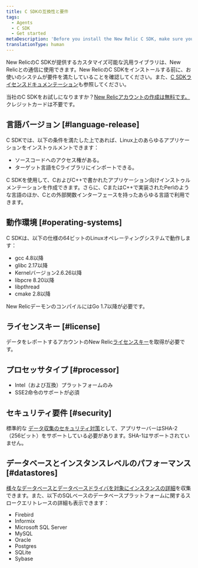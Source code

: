 ```yaml
---
title: C SDKの互換性と要件
tags:
  - Agents
  - C SDK
  - Get started
metaDescription: 'Before you install the New Relic C SDK, make sure your application meets these compatibility requirements.'
translationType: human
---
```


New RelicのC SDKが提供するカスタマイズ可能な汎用ライブラリは、New Relicとの通信に使用できます。New RelicのC SDKをインストールする前に、お使いのシステムが要件を満たしていることを確認してください。また、[C SDKライセンスドキュメンテーション](/docs/c-sdk-licenses)も参照してください。

当社のC SDKをお試しになりますか？[New Relicアカウントの作成は無料です。](https://newrelic.com/signup)クレジットカードは不要です。

## 言語バージョン [#language-release]

C SDKでは、以下の条件を満たした上であれば、Linux上のあらゆるアプリケーションをインストゥルメントできます：

* ソースコードへのアクセス権がある。
* ターゲット言語をCライブラリにインポートできる。

C SDKを使用して、CおよびC++で書かれたアプリケーション向けインストゥルメンテーションを作成できます。さらに、CまたはC++で実装されたPerlのような言語のほか、Cとの外部関数インターフェースを持ったあらゆる言語で利用できます。

## 動作環境 [#operating-systems]

C SDKは、以下の仕様の64ビットのLinuxオペレーティングシステムで動作します：

* gcc 4.8以降
* glibc 2.17以降
* Kernelバージョン2.6.26以降
* libpcre 8.20以降
* libpthread
* cmake 2.8以降

New RelicデーモンのコンパイルにはGo 1.7以降が必要です。

## ライセンスキー [#license]

データをレポートするアカウントのNew Relic[ライセンスキー](/docs/accounts-partnerships/install-new-relic/account-setup/license-key)を取得が必要です。

## プロセッサタイプ [#processor]

* Intel（および互換）プラットフォームのみ
* SSE2命令のサポートが必須

## セキュリティ要件 [#security]

標準的な [データ収集のセキュリティ対策](/docs/accounts-partnerships/new-relic-security/security/data-security)として、アプリサーバーはSHA-2（256ビット）をサポートしている必要があります。SHA-1はサポートされていません。

## データベースとインスタンスレベルのパフォーマンス [#datastores]

[様々なデータベースとデータベースドライバを対象にインスタンスの詳細](/docs/apm/applications-menu/features/analyze-database-instance-level-performance-issues)を収集できます。また、以下のSQLベースのデータベースプラットフォームに関するスロークエリトレースの詳細も表示できます：

* Firebird
* Informix
* Microsoft SQL Server
* MySQL
* Oracle
* Postgres
* SQLite
* Sybase